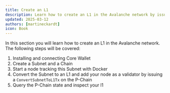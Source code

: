 ```yaml
---
title: Create an L1
description: Learn how to create an L1 in the Avalanche network by issuing transactions on the P-Chain and setting up the validators with docker. 
updated: 2025-03-12
authors: [martineckardt]
icon: Book
---
```


In this section you will learn how to create an L1 in the Avalanche network. The following steps will be covered:

1. Installing and connecting Core Wallet
2. Create a Subnet and a Chain
6. Start a node tracking this Subnet with Docker
7. Convert the Subnet to an L1 and add your node as a validator by issuing a `ConvertSubnetToL1Tx`
   on the P-Chain
8. Query the P-Chain state and inspect your l1


